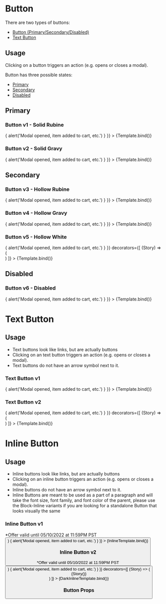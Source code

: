 

<Meta title='Components/Button' component={Button} />

# Button

There are two types of buttons:

- [Button (Primary/Secondary/Disabled)](#primary)
- [Text Button](#text-button)

## Usage

Clicking on a button triggers an action (e.g. opens or closes a modal).

Button has three possible states:

- [Primary](#primary)
- [Secondary](#secondary)
- [Disabled](#button-v5---disabled)

## Primary

### Button v1 - Solid Rubine

<Canvas>
  <Story
    name='Button v1'
    args={{
      label: 'Primary Button',
      variant: 'solid-rubine',
      onClick: () => {
        alert('Modal opened, item added to cart, etc.')
      }
    }}
  >
    {Template.bind()}
  </Story>
</Canvas>

### Button v2 - Solid Gravy

<Canvas>
  <Story
    name='Button v2'
    args={{
      label: 'Primary Button',
      variant: 'solid-gravy',
      onClick: () => {
        alert('Modal opened, item added to cart, etc.')
      }
    }}
  >
    {Template.bind()}
  </Story>
</Canvas>

## Secondary

### Button v3 - Hollow Rubine

<Canvas>
  <Story
    name='Button v3'
    args={{
      label: 'Secondary Button',
      variant: 'hollow-rubine',
      onClick: () => {
        alert('Modal opened, item added to cart, etc.')
      }
    }}
  >
    {Template.bind()}
  </Story>
</Canvas>

### Button v4 - Hollow Gravy

<Canvas>
  <Story
    name='Button v4'
    args={{
      label: 'Secondary Button',
      variant: 'hollow-gravy',
      onClick: () => {
        alert('Modal opened, item added to cart, etc.')
      }
    }}
  >
    {Template.bind()}
  </Story>
</Canvas>

### Button v5 - Hollow White

<Canvas>
  <Story
    name='Button v5'
    args={{
      label: 'Secondary Button',
      variant: 'hollow-white',
      onClick: () => {
        alert('Modal opened, item added to cart, etc.')
      }
    }}
    decorators={[
      (Story) => (
        <div style={{ backgroundColor: '#243746', padding: '1rem' }}>
          <Story />
        </div>
      )
    ]}
  >
    {Template.bind()}
  </Story>
</Canvas>

## Disabled

### Button v6 - Disabled

<Canvas>
  <Story
    name='Button v6'
    args={{
      label: 'Disabled',
      variant: 'hollow-gravy',
      isDisabled: true,
      onClick: () => {
        alert('Modal opened, item added to cart, etc.')
      }
    }}
  >
    {Template.bind()}
  </Story>
</Canvas>

# Text Button

## Usage

- Text buttons look like links, but are actually buttons
- Clicking on an text button triggers an action (e.g. opens or closes a modal).
- Text buttons do not have an arrow symbol next to it.

### Text Button v1

<Canvas>
  <Story
    name='Text Button v1'
    args={{
      label: 'See terms.',
      variant: 'block-line-gravy',
      onClick: () => {
        alert('Modal opened, item added to cart, etc.')
      }
    }}
  >
    {Template.bind()}
  </Story>
</Canvas>

### Text Button v2

<Canvas>
  <Story
    name='Text Button v2'
    args={{
      label: 'See terms.',
      variant: 'block-line-white',
      onClick: () => {
        alert('Modal opened, item added to cart, etc.')
      }
    }}
    decorators={[
      (Story) => (
        <div style={{ backgroundColor: '#243746', padding: '1rem' }}>
          <Story />
        </div>
      )
    ]}
  >
    {Template.bind()}
  </Story>
</Canvas>

# Inline Button

## Usage

- Inline buttons look like links, but are actually buttons
- Clicking on an inline button triggers an action (e.g. opens or closes a modal).
- Inline buttons do not have an arrow symbol next to it.
- Inline Buttons are meant to be used as a part of a paragraph and will take the font size, font family, and font color of the parent, please use the Block-Inline variants if you are looking for a standalone Button that looks visually the same

### Inline Button v1

  <Text variant='largeBody' color='gravy'>
    *Offer valid until 05/10/2022 at 11:59PM PST <Button {...args} />
  </Text>
)

<Canvas>
  <Story
    name='Inline Button v1'
    args={{
      label: 'See terms.',
      variant: 'inline',
      onClick: () => {
        alert('Modal opened, item added to cart, etc.')
      }
    }}
  >
    {InlineTemplate.bind()}
  </Story>
</Canvas>

### Inline Button v2

  <Text variant='micro' color='white'>
    *Offer valid until 05/10/2022 at 11:59PM PST <Button {...args} />
  </Text>
)

<Canvas>
  <Story
    name='Inline Button v2'
    args={{
      label: 'See terms.',
      variant: 'inline',
      onClick: () => {
        alert('Modal opened, item added to cart, etc.')
      }
    }}
    decorators={[
      (Story) => (
        <div style={{ backgroundColor: '#243746', padding: '1rem' }}>
          {Story()}
        </div>
      )
    ]}
  >
    {DarkInlineTemplate.bind()}
  </Story>
</Canvas>

### Button Props

<ArgsTable of={Button} />

